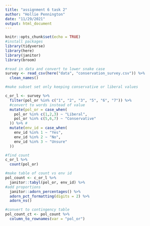 ```yaml
---
title: "assignment 6 task 2"
author: "Hollie Pennington"
date: "11/29/2021"
output: html_document
---
```


```r
knitr::opts_chunk$set(echo = TRUE)
#install packages
library(tidyverse)
library(here)
library(janitor)
library(broom)
```

```r
#read in data and convert to lower snake case
survey <- read_csv(here("data", "conservation_survey.csv")) %>% 
  clean_names()
```

```r
#make subset set only keeping conservative or liberal values 

c_or_l <- survey %>%
  filter(pol_or %in% c("1", "2", "3", "5", "6", "7")) %>% 
  #convert to words instead of value
  mutate(pol_or = case_when(
    pol_or %in% c(1,2,3) ~ "Liberal",
    pol_or %in% c(5,6,7) ~ "Conservative"
  )) %>% #
  mutate(env_id = case_when(
    env_id %in% 1 ~ "Yes", 
    env_id %in% 2 ~ "No", 
    env_id %in% 3 ~ "Unsure"
  ))
```

```r
#find count
c_or_l %>% 
  count(pol_or) 
```

```r
#make table of count vs env id
pol_count <- c_or_l %>% 
  janitor::tabyl(pol_or, env_id) %>% 
#add proportions 
  janitor::adorn_percentages() %>% 
  adorn_pct_formatting(digits = 2) %>% 
  adorn_ns()
```
 
```r
#convert to contingency table
pol_count_ct <- pol_count %>%
  column_to_rownames(var = "pol_or")
```


